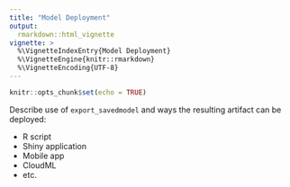 ```yaml
---
title: "Model Deployment"
output: 
  rmarkdown::html_vignette
vignette: >
  %\VignetteIndexEntry{Model Deployment}
  %\VignetteEngine{knitr::rmarkdown}
  %\VignetteEncoding{UTF-8}
---
```



```r
knitr::opts_chunk$set(echo = TRUE)
```

Describe use of `export_savedmodel` and ways the resulting artifact can be deployed:

- R script
- Shiny application
- Mobile app
- CloudML
- etc.

